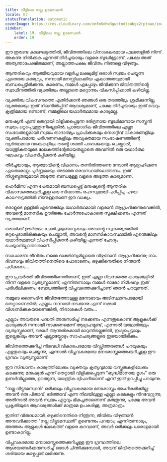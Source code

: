 ```yaml
---
title: വീട്ടിലെ നല്ല ഉടമസ്ഥൻ
locale: ml
statusTranslation: automatic
coverImage: https://res.cloudinary.com/xmfm6mhw3gwctndtcubgx2rptnae/image/upload/v1740468922/small_cover_tratado_de_psicologia_revolucionaria_a4c0dca4e0.webp
sidebar:
    label: 19. വീട്ടിലെ നല്ല ഉടമസ്ഥൻ
    order: 19
---
```

ഈ ഇരുണ്ട കാലഘട്ടത്തിൽ, ജീവിതത്തിലെ വിനാശകരമായ ഫലങ്ങളിൽ നിന്ന് അകന്നു നിൽക്കുക എന്നത് തീർച്ചയായും വളരെ ബുദ്ധിമുട്ടാണ്, പക്ഷേ അത് അത്യന്താപേക്ഷിതമാണ്, അല്ലാത്തപക്ഷം ജീവിതം നിങ്ങളെ വിഴുങ്ങും.

ആന്തരികവും ആത്മീയവുമായ വളർച്ച ലക്ഷ്യമിട്ട് ഒരാൾ സ്വയം ചെയ്യുന്ന ഏതൊരു കാര്യവും, നന്നായി മനസ്സിലാക്കിയ ഏകാന്തതയുമായി ബന്ധപ്പെട്ടിരിക്കുന്നു. കാരണം, നമ്മൾ എപ്പോഴും ജീവിക്കുന്ന ജീവിതത്തിൻ്റെ സ്വാധീനത്തിൽ വ്യക്തിത്വം അല്ലാതെ മറ്റൊന്നും വികസിപ്പിക്കാൻ കഴിയില്ല.

വ്യക്തിത്വ വികസനത്തെ എതിർക്കാൻ ഞങ്ങൾ ഒരു തരത്തിലും ശ്രമിക്കുന്നില്ല, വ്യക്തമായും ഇത് നിലനിൽപ്പിന് ആവശ്യമാണ്, പക്ഷേ തീർച്ചയായും ഇത് വെറും കൃത്രിമമായ ഒന്നാണ്, നമ്മളിലെ യഥാർത്ഥമായ കാര്യമല്ല.

മനുഷ്യൻ എന്ന് തെറ്റായി വിളിക്കപ്പെടുന്ന ദരിദ്രനായ ബുദ്ധിമാനായ സസ്തനി സ്വയം ഒറ്റപ്പെടുത്തുന്നില്ലെങ്കിൽ, പ്രായോഗിക ജീവിതത്തിലെ എല്ലാ സംഭവങ്ങളുമായി സ്വയം താദാത്മ്യം പ്രാപിക്കുകയും നെഗറ്റീവ് വികാരങ്ങളിലും വ്യക്തിപരമായ പരിഗണനകളിലും അവ്യക്തമായ സംഭാഷണത്തിന്റെ വ്യർത്ഥമായ വാക്കുകളിലും തൻ്റെ ശക്തി പാഴാക്കുകയും ചെയ്താൽ, യാന്ത്രികതയുടെ ലോകത്തിന്റേതായതല്ലാതെ അവനിൽ ഒരു യഥാർത്ഥ ഘടകവും വികസിപ്പിക്കാൻ കഴിയില്ല.

തീർച്ചയായും, ആത്മാവിൻ്റെ വികാസം തന്നിൽത്തന്നെ നേടാൻ ആഗ്രഹിക്കുന്ന ഏതൊരാളും പൂർണ്ണമായും അടഞ്ഞ ഒരവസ്ഥയിലെത്തണം. ഇത് നിശ്ശബ്ദതയുമായി അടുത്ത ബന്ധമുള്ള വളരെ അടുത്ത കാര്യമാണ്.

ഹെർമിസ് എന്ന പേരുമായി ബന്ധപ്പെട്ട് മനുഷ്യൻ്റെ ആന്തരിക വികാസത്തെക്കുറിച്ചുള്ള ഒരു സിദ്ധാന്തം രഹസ്യമായി പഠിപ്പിച്ച പഴയ കാലഘട്ടത്തിൽ നിന്നുള്ളതാണ് ഈ വാക്യം.

ഒരാളുടെ ഉള്ളിൽ എന്തെങ്കിലും യഥാർത്ഥമായി വളരാൻ ആഗ്രഹിക്കുന്നുവെങ്കിൽ, അവൻ്റെ മാനസിക ഊർജ്ജം ചോർന്നുപോകാതെ സൂക്ഷിക്കണം എന്നത് വ്യക്തമാണ്.

ഒരാൾക്ക് ഊർജ്ജം ചോർച്ചയുണ്ടാവുകയും അവൻ്റെ സ്വകാര്യതയിൽ ഒറ്റപ്പെടാതിരിക്കുകയും ചെയ്താൽ, അവൻ്റെ മാനസികാവസ്ഥയിൽ എന്തെങ്കിലും യഥാർത്ഥമായി വികസിപ്പിക്കാൻ കഴിയില്ല എന്നത് ചോദ്യം ചെയ്യാനില്ലാത്തതാണ്.

സാധാരണ ജീവിതം നമ്മെ ദാക്ഷിണ്യമില്ലാതെ വിഴുങ്ങാൻ ആഗ്രഹിക്കുന്നു; നാം ദിവസവും ജീവിതത്തിനെതിരെ പോരാടണം, ഒഴുക്കിനെതിരെ നീന്താൻ പഠിക്കണം...

ഈ പ്രവർത്തി ജീവിതത്തിനെതിരാണ്, ഇത് എല്ലാ ദിവസത്തെ കാര്യങ്ങളിൽ നിന്ന് വളരെ വ്യത്യസ്തമാണ്, എന്നിരുന്നാലും നമ്മൾ ഓരോ നിമിഷവും ഇത് പരിശീലിക്കണം; ബോധത്തിൻ്റെ വിപ്ലവത്തെക്കുറിച്ചാണ് ഞാൻ പറയുന്നത്.

നമ്മുടെ ദൈനംദിന ജീവിതത്തോടുള്ള മനോഭാവം അടിസ്ഥാനപരമായി തെറ്റാണെങ്കിൽ; എല്ലാം നന്നായി നടക്കുന്നു എന്ന് നമ്മൾ വിശ്വസിക്കുകയാണെങ്കിൽ, നിരാശകൾ വരും...

എല്ലാം അവരുടെ പദ്ധതി അനുസരിച്ച് നടക്കണം എന്നതുകൊണ്ട് ആളുകൾക്ക് കാര്യങ്ങൾ നന്നായി നടക്കണമെന്ന് ആഗ്രഹമുണ്ട്, എന്നാൽ യാഥാർത്ഥ്യം വ്യത്യസ്തമാണ്, ഒരാൾ ആന്തരികമായി മാറുന്നില്ലെങ്കിൽ, ഇഷ്ടപ്പെട്ടാലും ഇല്ലെങ്കിലും അവൻ എല്ലായ്പ്പോഴും സാഹചര്യങ്ങളുടെ ഇരയായിരിക്കും.

ജീവിതത്തെക്കുറിച്ച് നിരവധി വികാരപരമായ വിഡ്ഢിത്തരങ്ങൾ പറയുകയും എഴുതുകയും ചെയ്യുന്നു, എന്നാൽ വിപ്ലവകരമായ മനഃശാസ്ത്രത്തെക്കുറിച്ചുള്ള ഈ ഗ്രന്ഥം വ്യത്യസ്തമാണ്.

ഈ സിദ്ധാന്തം കാര്യത്തിലേക്കും വ്യക്തവും കൃത്യവുമായ വസ്തുതകളിലേക്കും കടക്കുന്നു; മനുഷ്യൻ എന്ന് തെറ്റായി വിളിക്കപ്പെടുന്ന "ബുദ്ധിമാനായ മൃഗം" ഒരു ഉണർവില്ലാത്ത, ഉറങ്ങുന്ന, യാന്ത്രിക ദ്വിപാദിയാണ് എന്ന് ഇത് ഉറപ്പിച്ചു പറയുന്നു.

"നല്ല വീട്ടുടമസ്ഥൻ" ഒരിക്കലും വിപ്ലവകരമായ മനഃശാസ്ത്രം അംഗീകരിക്കില്ല; അവൻ ഒരു പിതാവ്, ഭർത്താവ് എന്ന നിലയിലുള്ള എല്ലാ കടമകളും നിറവേറ്റുന്നു, അതിനാൽ അവൻ സ്വയം ഏറ്റവും മികച്ചതാണെന്ന് കരുതുന്നു, പക്ഷേ അവൻ പ്രകൃതിയുടെ ആവശ്യങ്ങൾക്ക് മാത്രമേ ഉപകരിക്കൂ, അത്രമാത്രം.

ഇതിന് വിരുദ്ധമായി, ഒഴുക്കിനെതിരെ നീന്തുന്ന, ജീവിതം വിഴുങ്ങാൻ അനുവദിക്കാത്ത "നല്ല വീട്ടുടമസ്ഥൻ" ഉണ്ടെന്നും പറയാം; എന്നിരുന്നാലും, അത്തരം ആളുകൾ ലോകത്ത് വളരെ കുറവാണ്, അവർ ഒരിക്കലും ധാരാളമായി ഉണ്ടാകാറില്ല.

വിപ്ലവകരമായ മനഃശാസ്ത്രത്തെക്കുറിച്ചുള്ള ഈ ഗ്രന്ഥത്തിലെ ആശയങ്ങൾക്കനുസരിച്ച് ഒരാൾ ചിന്തിക്കുമ്പോൾ, അവന് ജീവിതത്തെക്കുറിച്ച് ശരിയായ കാഴ്ചപ്പാട് ലഭിക്കുന്നു.

